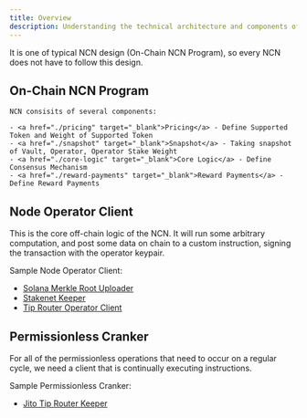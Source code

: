 ```yaml
---
title: Overview
description: Understanding the technical architecture and components of Node Consensus Networks
---
```


It is one of typical NCN design (On-Chain NCN Program), so every NCN does not have to follow this design.

## On-Chain NCN Program

    NCN consisits of several components:
        
    - <a href="./pricing" target="_blank">Pricing</a> - Define Supported Token and Weight of Supported Token
    - <a href="./snapshot" target="_blank">Snapshot</a> - Taking snapshot of Vault, Operator, Operator Stake Weight
    - <a href="./core-logic" target="_blank">Core Logic</a> - Define Consensus Mechanism
    - <a href="./reward-payments" target="_blank">Reward Payments</a> - Define Reward Payments


## Node Operator Client

This is the core off-chain logic of the NCN. 
It will run some arbitrary computation, and post some data on chain to a custom instruction, signing the transaction with the operator keypair.

Sample Node Operator Client:

- <a href="https://github.com/jito-foundation/jito-solana/blob/master/tip-distributor/src/bin/merkle-root-uploader.rs" target="_blank">Solana Merkle Root Uploader</a>
- <a href="https://github.com/jito-foundation/stakenet/blob/master/keepers/stakenet-keeper/src/main.rs" target="_blank">Stakenet Keeper</a>
- <a href="https://github.com/jito-foundation/jito-tip-router/blob/master/tip-router-operator-cli/Cargo.toml" target="_blank">Tip Router Operator Client</a>


## Permissionless Cranker

For all of the permissionless operations that need to occur on a regular cycle, we need a client that is continually executing instructions.

Sample Permissionless Cranker:

- [Jito Tip Router Keeper](https://github.com/jito-foundation/jito-tip-router/blob/master/cli/src/keeper/mod.rs)
